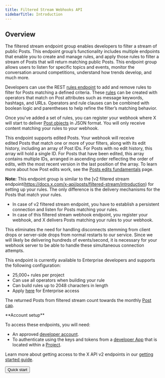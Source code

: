 ```yaml
---
title: Filtered Stream Webhooks API
sidebarTitle: Introduction
---
```



## Overview 

The filtered stream endpoint group enables developers to filter a stream of public Posts. This endpoint group’s functionality includes multiple endpoints that enable you to create and manage rules, and apply those rules to filter a stream of Posts that will return matching public Posts. This endpoint group allows users to listen for specific topics and events, monitor the conversation around competitions, understand how trends develop, and much more.

Developers can use the REST [rules endpoint](/x-api/posts/filtered-stream#post-2-tweets-search-stream-rules) to add and remove rules to filter for Posts matching a defined criteria. These [rules](/x-api/posts/filtered-stream#building-rules-for-filtered-stream) can be created with operators that match on Post attributes such as message keywords, hashtags, and URLs. Operators and rule clauses can be combined with boolean logic and parentheses to help refine the filter’s matching behavior. 

Once you've added a set of rules, you can register your webhook where X will start to deliver [Post objects](/x-api/fundamentals/data-dictionary#tweet) in JSON format. You will only receive content matching your rules to your webhook.

This endpoint supports edited Posts. Your webhook will receive edited Posts that match one or more of your filters, along with its edit history, including an array of Post IDs. For Posts with no edit history, this array will hold a single ID. For Posts that have been edited, this array contains multiple IDs, arranged in ascending order reflecting the order of edits, with the most recent version in the last position of the array. To learn more about how Post edits work, see the [Posts edits fundamentals](/x-api/fundamentals/edit-posts) page. 

**Note:** This endpoint group is similar to the [v2 filtered stream endpoint(https://docs.x.com/x-api/posts/filtered-stream/introduction) for setting up your rules. The only difference is the delivery mechanisms for the Posts that match your rules.
* In case of v2 filtered stream endpoint, you have to establish a persistent connection and listen for Posts matching your rules.
* In case of this filtered stream webhook endpoint, you register your webhook, and X delivers Posts matching your rules to your webhook.

This eliminates the need for handling disconnects stemming from client drops or server-side drops from normal restarts to our service. Since we will likely be delivering hundreds of events/second, it is necessary for your 
webhook server to be able to handle these simultaneous connection attempts.

This endpoint is currently available to Enterprise developers and supports the following configuration:

* 25,000+ rules per project
* Can use all operators when building your rule
* Can build rules up to 2048 characters in length
* Apply [here](https://developer.x.com/en/products/x-api/enterprise/enterprise-api-interest-form) for Enterprise access

The returned Posts from filtered stream count towards the monthly [Post cap](/x-api/fundamentals/post-cap).

<Note>
**Account setup**

To access these endpoints, you will need:

* An approved [developer account](https://developer.x.com/en/portal/petition/essential/basic-info).
* To authenticate using the keys and tokens from a [developer App](/resources/fundamentals/developer-apps) that is located within a [Project](/resources/fundamentals/projects). 

Learn more about getting access to the X API v2 endpoints in our [getting started guide](/x-api/getting-started/getting-access).
</Note>

<div className="flex">
<Button href="/x-api/posts/filtered-stream/quickstart">
  Quick start
</Button>
